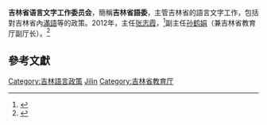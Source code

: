 {{Infobox PRCG
|机构名称 = 吉林省语言文字工作委员会
|标志1    = Red star.svg
|标志1说明 =
|职位1    = 主任
|人员1    = [[张志霞|张志霞]] (2012)
|职位2    = 副主任
|人员2    = [[孙鹤娟|孙鹤娟]] (2012)
|人数2    = 
|成立时间 =
|业务上级 = [[國家語委|國家語委]]
|组织上级 = [[吉林省教育廳|吉林省教育廳]]
|机构类型 = 
|中共上级 = 中国共产党吉林省教育局委员会
|中共本级 = 
|行政级别 = 
|前身     =
|地址1    =
|邮编1    =
|官网     =
|电话1    =
|电话2    =
|传真1    =
|image1   =
|caption1 = 
}}
'''吉林省语言文字工作委员会'''，簡稱'''吉林省語委'''，主管吉林省的語言文字工作，包括對吉林省內[[滿語|滿語]]等的政策。2012年，主任[[张志霞|张志霞]]，<ref>{{cite news|title=张志霞处长在吉林省2012年度语言文字工作会议上的讲话（2012年3月28日）|newspaper=吉林省语言文字办公室|date=2013-04-05|last=|first=|url=http://yywz.jlipedu.cn/show.php?contentid=228|archiveurl=https://archive.is/ye6FM|archivedate=2021-01-31}}</ref>副主任[[孙鹤娟|孙鹤娟]]（兼吉林省教育厅副厅长）。<ref>{{cite news|title=孙鹤娟副厅长在吉林省2012年度语言文字工作会议上的讲话（2012年3月28日）|newspaper=吉林省语言文字办公室|date=2013-04-05|last=|first=||url=http://yywz.jlipedu.cn/show.php?contentid=227|archiveurl=https://archive.is/5ct5e|archivedate=2021-01-31}}</ref>
==參考文獻==
{{reflist}}
[[Category:吉林語言政策|Category:吉林語言政策]]
[[Category:省级语言文字工作委员会|Jilin]]
[[Category:吉林省教育厅|Category:吉林省教育厅]]